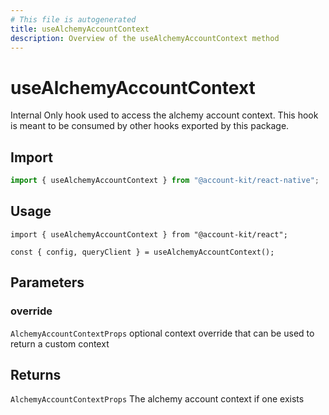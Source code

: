 ```yaml
---
# This file is autogenerated
title: useAlchemyAccountContext
description: Overview of the useAlchemyAccountContext method
---
```


# useAlchemyAccountContext

Internal Only hook used to access the alchemy account context.
This hook is meant to be consumed by other hooks exported by this package.

## Import

```ts
import { useAlchemyAccountContext } from "@account-kit/react-native";
```

## Usage

```tsx
import { useAlchemyAccountContext } from "@account-kit/react";

const { config, queryClient } = useAlchemyAccountContext();
```

## Parameters

### override

`AlchemyAccountContextProps`
optional context override that can be used to return a custom context

## Returns

`AlchemyAccountContextProps`
The alchemy account context if one exists

